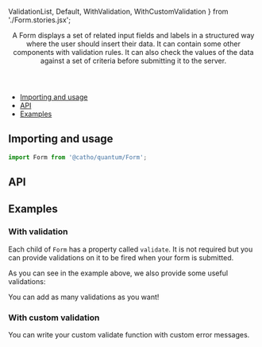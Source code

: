   ValidationList,
  Default,
  WithValidation,
  WithCustomValidation
} from './Form.stories.jsx';



<Meta title="Forms/Form" component={Form}  />

<Header title="Form">
    A Form displays a set of related input fields and labels in a structured way where the user should insert their data. It can contain
    some other components with validation rules. It can also check the values of the data
    against a set of criteria before submitting it to the server.
</Header>

- [Importing and usage](#importing)
- [API](#api)
- [Examples](#examples)

## <a id="importing"></a>Importing and usage

```js
import Form from '@catho/quantum/Form';
```

<Canvas>
  <Story of={Default}/>
</Canvas>

## <a id="api"></a>API

<ArgsTable of={Form} />

## <a id="examples"></a>Examples

### With validation

Each child of `Form` has a property called `validate`.
It is not required but you can provide validations on it to be fired 
when your form is submitted.

<Canvas>
  <Story of={WithValidation}/>
</Canvas>

As you can see in the example above, we also provide some useful
validations:

<ValidationList/>

You can add as many validations as you want!

### With custom validation

You can write your custom validate function with custom error
messages.

<Canvas>
  <Story of={WithCustomValidation}/>
</Canvas>

<EvaluationForm componentName="Form" />
